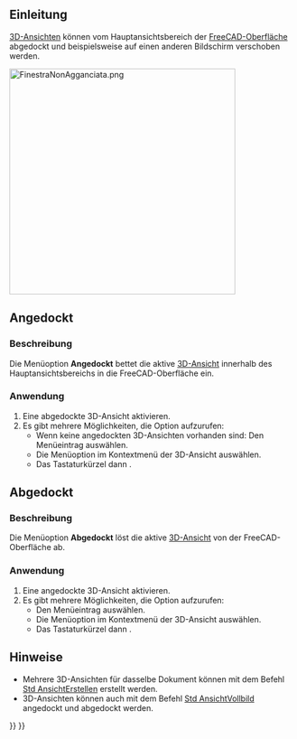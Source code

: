 <languages/>

{{Docnav/de
|[[Std_ViewBoxZoom/de|AnsichtVergrössern]]
|[[Std_ViewFullscreen/de|AnsichtVollbild]]
|[[Std_View_Menu/de|Std Menü Ansicht]]
|IconL=Std_ViewBoxZoom.svg
|IconR=Std_ViewFullscreen.svg
|IconC=Freecad.svg
}}

{{GuiCommand/de
|Name=Std ViewDockUndockFullscreen
|Name/de=Std AnsichtAndockenAbdockenVollbild
|MenuLocation=Ansicht → Dokumentfenster → Angedockt/Abgedockt/Vollbild
|Workbenches=Alle
|Shortcut={{KEY|V}} {{KEY|D}} / {{KEY|V}} {{KEY|U}}
|SeeAlso=[[Std_ViewFullscreen/de|Std AnsichtVollbild]], [[Std_MainFullscreen/de|Std HauptfensterVollbild]]
}}

<span id="Introduction"></span>
== Einleitung ==

[[3D_View/de|3D-Ansichten]] können vom Hauptansichtsbereich der [[Interface/de|FreeCAD-Oberfläche]] abgedockt und beispielsweise auf einen anderen Bildschirm verschoben werden.

[[Image:FinestraNonAgganciata.png|400px]]
{{Caption|Eine abgedockte 3D-Ansicht}}

<span id="Docked"></span>
==Angedockt==

<span id="Description"></span>
===Beschreibung===

Die Menüoption '''Angedockt''' bettet die aktive [[3D_View/de|3D-Ansicht]] innerhalb des  Hauptansichtsbereichs in die FreeCAD-Oberfläche ein.

<span id="Usage"></span>
===Anwendung===

# Eine abgedockte 3D-Ansicht aktivieren.
# Es gibt mehrere Möglichkeiten, die Option aufzurufen:
#* Wenn keine angedockten 3D-Ansichten vorhanden sind: Den Menüeintrag {{MenuCommand|Ansicht → Dokumentfenster → Angedockt}} auswählen.
#* Die Menüoption {{MenuCommand|Dokumentfenster → Angedockt}} im Kontextmenü der 3D-Ansicht auswählen.
#* Das Tastaturkürzel {{KEY|V}} dann {{KEY|D}}.

<span id="Undocked"></span>
==Abgedockt==

<span id="Description"></span>
===Beschreibung===

Die Menüoption '''Abgedockt''' löst die aktive [[3D_View/de|3D-Ansicht]] von der FreeCAD-Oberfläche ab.

<span id="Usage"></span>
===Anwendung===

# Eine angedockte 3D-Ansicht aktivieren.
# Es gibt mehrere Möglichkeiten, die Option aufzurufen:
#* Den Menüeintrag {{MenuCommand|Ansicht → Dokumentfenster → Abgedockt}} auswählen.
#* Die Menüoption {{MenuCommand|Dokumentfenster → Abgedockt}} im Kontextmenü der 3D-Ansicht auswählen.
#* Das Tastaturkürzel {{KEY|V}} dann {{KEY|U}}.

<span id="Notes"></span>
==Hinweise==

* Mehrere 3D-Ansichten für dasselbe Dokument können mit dem Befehl [[Std_ViewCreate/de|Std AnsichtErstellen]] erstellt werden.
* 3D-Ansichten können auch mit dem Befehl [[Std_ViewFullscreen/de|Std AnsichtVollbild]] angedockt und abgedockt werden.


{{Docnav/de
|[[Std_ViewBoxZoom/de|AnsichtVergrössern]]
|[[Std_ViewFullscreen/de|AnsichtVollbild]]
|[[Std_View_Menu/de|Std Menü Ansicht]]
|IconL=Std_ViewBoxZoom.svg
|IconR=Std_ViewFullscreen.svg
|IconC=Freecad.svg
}}

{{Std_Base_navi{{#translation:}}}}
{{Userdocnavi{{#translation:}}}}